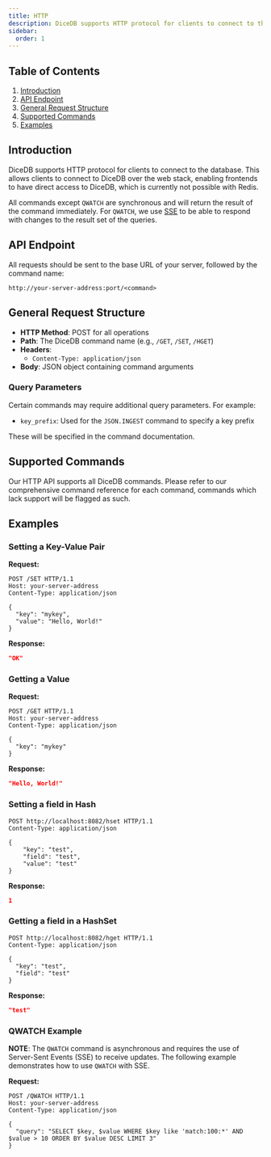 ```yaml
--- 
title: HTTP
description: DiceDB supports HTTP protocol for clients to connect to the database. This document explains the request and response format.
sidebar:
  order: 1
---
```


## Table of Contents

1. [Introduction](#introduction)
2. [API Endpoint](#api-endpoint)
3. [General Request Structure](#general-request-structure)
4. [Supported Commands](#supported-commands)
5. [Examples](#examples)

## Introduction

DiceDB supports HTTP protocol for clients to connect to the database. This allows clients to connect to DiceDB over the web stack, enabling frontends to have direct access to DiceDB, which is currently not possible with Redis.

All commands except `QWATCH` are synchronous and will return the result of the command immediately. For `QWATCH`, we use [SSE](https://developer.mozilla.org/en-US/docs/Web/API/Server-sent_events/Using_server-sent_events) to be able to respond with changes to the result set of the queries.


## API Endpoint

All requests should be sent to the base URL of your server, followed by the command name:

```
http://your-server-address:port/<command>
```

## General Request Structure

- **HTTP Method**: POST for all operations
- **Path**: The DiceDB command name (e.g., `/GET`, `/SET`, `/HGET`)
- **Headers**: 
  - `Content-Type: application/json`
- **Body**: JSON object containing command arguments

### Query Parameters

Certain commands may require additional query parameters. For example:

- `key_prefix`: Used for the `JSON.INGEST` command to specify a key prefix

These will be specified in the command documentation.

## Supported Commands

Our HTTP API supports all DiceDB commands. Please refer to our comprehensive command reference for each command, commands which lack support will be flagged as such.

## Examples

### Setting a Key-Value Pair

**Request:**
```http
POST /SET HTTP/1.1
Host: your-server-address
Content-Type: application/json

{
  "key": "mykey",
  "value": "Hello, World!"
}
```

**Response:**
```json
"OK"
```

### Getting a Value

**Request:**
```http
POST /GET HTTP/1.1
Host: your-server-address
Content-Type: application/json

{
  "key": "mykey"
}
```

**Response:**
```json
"Hello, World!"
```

### Setting a field in Hash

```http
POST http://localhost:8082/hset HTTP/1.1
Content-Type: application/json

{
	"key": "test",
	"field": "test",
	"value": "test"
}
```

**Response:**
```json
1
```

### Getting a field in a HashSet

```http
POST http://localhost:8082/hget HTTP/1.1
Content-Type: application/json

{
  "key": "test",
  "field": "test"
}
```

**Response:**
```json
"test"
```

### QWATCH Example

**NOTE**: The `QWATCH` command is asynchronous and requires the use of Server-Sent Events (SSE) to receive updates. The following example demonstrates how to use `QWATCH` with SSE.

**Request:**
```http
POST /QWATCH HTTP/1.1
Host: your-server-address
Content-Type: application/json

{
  "query": "SELECT $key, $value WHERE $key like 'match:100:*' AND $value > 10 ORDER BY $value DESC LIMIT 3"
}
```

